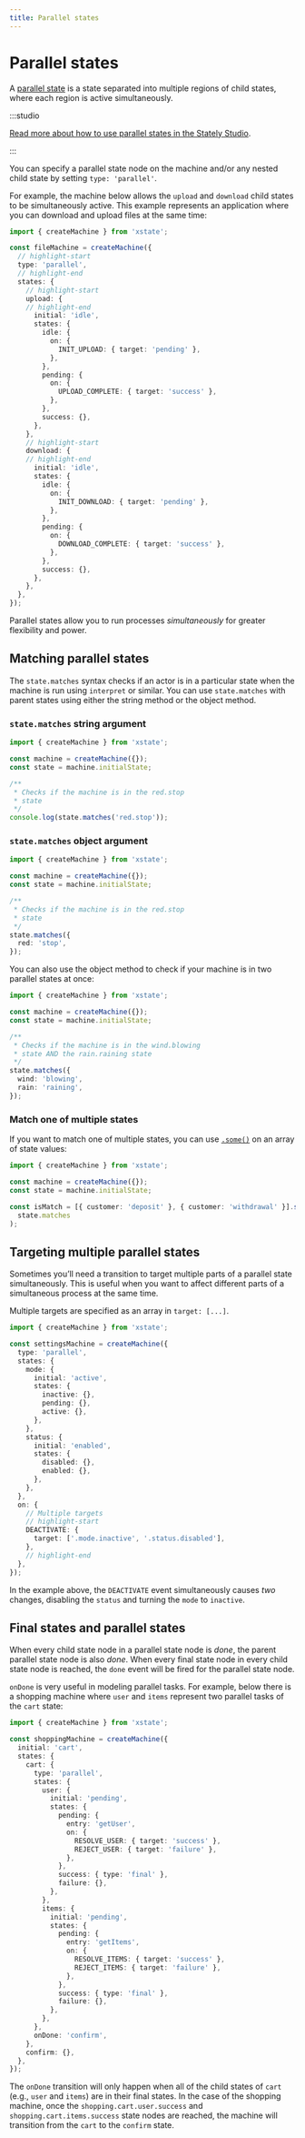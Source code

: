 ```yaml
---
title: Parallel states
---
```


# Parallel states

A [parallel state](../../states/parallel-states.mdx) is a state separated into multiple regions of child states, where each region is active simultaneously.

:::studio

[Read more about how to use parallel states in the Stately Studio](../../states/parallel-states.mdx).

:::

You can specify a parallel state node on the machine and/or any nested child state by setting `type: 'parallel'`.

For example, the machine below allows the `upload` and `download` child states to be simultaneously active. This example represents an application where you can download and upload files at the same time:

```ts
import { createMachine } from 'xstate';

const fileMachine = createMachine({
  // highlight-start
  type: 'parallel',
  // highlight-end
  states: {
    // highlight-start
    upload: {
    // highlight-end
      initial: 'idle',
      states: {
        idle: {
          on: {
            INIT_UPLOAD: { target: 'pending' },
          },
        },
        pending: {
          on: {
            UPLOAD_COMPLETE: { target: 'success' },
          },
        },
        success: {},
      },
    },
    // highlight-start
    download: {
    // highlight-end
      initial: 'idle',
      states: {
        idle: {
          on: {
            INIT_DOWNLOAD: { target: 'pending' },
          },
        },
        pending: {
          on: {
            DOWNLOAD_COMPLETE: { target: 'success' },
          },
        },
        success: {},
      },
    },
  },
});
```

Parallel states allow you to run processes _simultaneously_ for greater flexibility and power.

## Matching parallel states

<!-- deps: ["intro-to-state-api","parent-and-child-states","parallel-states"] -->

The `state.matches` syntax checks if an actor is in a particular state when the machine is run using `interpret` or similar. You can use `state.matches` with parent states using either the string method or the object method.

### `state.matches` string argument

```ts
import { createMachine } from 'xstate';

const machine = createMachine({});
const state = machine.initialState;

/**
 * Checks if the machine is in the red.stop
 * state
 */
console.log(state.matches('red.stop'));
```

### `state.matches` object argument

```ts
import { createMachine } from 'xstate';

const machine = createMachine({});
const state = machine.initialState;

/**
 * Checks if the machine is in the red.stop
 * state
 */
state.matches({
  red: 'stop',
});
```

You can also use the object method to check if your machine is in two parallel states at once:

```ts
import { createMachine } from 'xstate';

const machine = createMachine({});
const state = machine.initialState;

/**
 * Checks if the machine is in the wind.blowing
 * state AND the rain.raining state
 */
state.matches({
  wind: 'blowing',
  rain: 'raining',
});
```

### Match one of multiple states

If you want to match one of multiple states, you can use [`.some()`](https://developer.mozilla.org/en-US/docs/Web/JavaScript/Reference/Global_Objects/Array/some) on an array of state values:

```ts
import { createMachine } from 'xstate';

const machine = createMachine({});
const state = machine.initialState;

const isMatch = [{ customer: 'deposit' }, { customer: 'withdrawal' }].some(
  state.matches
);
```

## Targeting multiple parallel states

<!-- deps: ["parallel-states","transitions-and-events","targeting-children"] -->

Sometimes you’ll need a transition to target multiple parts of a parallel state simultaneously. This is useful when you want to affect different parts of a simultaneous process at the same time.

Multiple targets are specified as an array in `target: [...]`.

```ts
import { createMachine } from 'xstate';

const settingsMachine = createMachine({
  type: 'parallel',
  states: {
    mode: {
      initial: 'active',
      states: {
        inactive: {},
        pending: {},
        active: {},
      },
    },
    status: {
      initial: 'enabled',
      states: {
        disabled: {},
        enabled: {},
      },
    },
  },
  on: {
    // Multiple targets
    // highlight-start
    DEACTIVATE: {
      target: ['.mode.inactive', '.status.disabled'],
    },
    // highlight-end
  },
});
```

In the example above, the `DEACTIVATE` event simultaneously causes _two_ changes, disabling the `status` and turning the `mode` to `inactive`.

## Final states and parallel states

<!-- deps: ["parallel-states", "state-done-events"] -->

When every child state node in a parallel state node is _done_, the parent parallel state node is also _done_. When every final state node in every child state node is reached, the `done` event will be fired for the parallel state node.

`onDone` is very useful in modeling parallel tasks. For example, below there is a shopping machine where `user` and `items` represent two parallel tasks of the `cart` state:

```ts
import { createMachine } from 'xstate';

const shoppingMachine = createMachine({
  initial: 'cart',
  states: {
    cart: {
      type: 'parallel',
      states: {
        user: {
          initial: 'pending',
          states: {
            pending: {
              entry: 'getUser',
              on: {
                RESOLVE_USER: { target: 'success' },
                REJECT_USER: { target: 'failure' },
              },
            },
            success: { type: 'final' },
            failure: {},
          },
        },
        items: {
          initial: 'pending',
          states: {
            pending: {
              entry: 'getItems',
              on: {
                RESOLVE_ITEMS: { target: 'success' },
                REJECT_ITEMS: { target: 'failure' },
              },
            },
            success: { type: 'final' },
            failure: {},
          },
        },
      },
      onDone: 'confirm',
    },
    confirm: {},
  },
});
```

The `onDone` transition will only happen when all of the child states of `cart` (e.g., `user` and `items`) are in their final states. In the case of the shopping machine, once the `shopping.cart.user.success` and `shopping.cart.items.success` state nodes are reached, the machine will transition from the `cart` to the `confirm` state.
